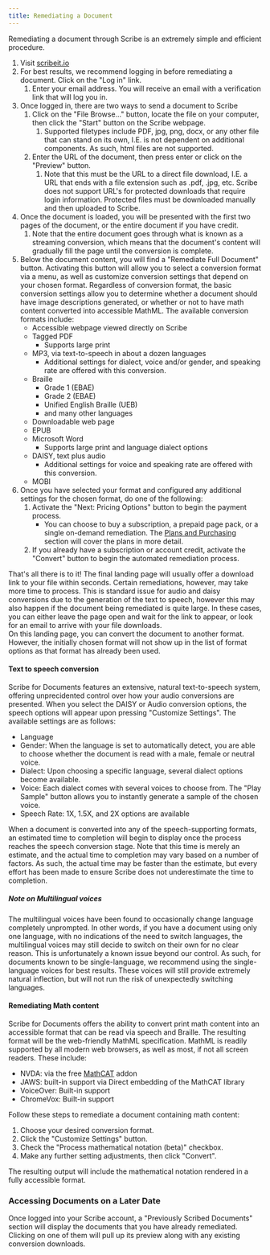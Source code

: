 ```yaml
---
title: Remediating a Document
---
```



Remediating a document through Scribe is an extremely simple and efficient procedure.
1. Visit [scribeit.io](https://scribeit.io)
1. For best results, we recommend logging in before remediating a document. Click on the "Log in" link.
    1. Enter your email address. You will receive an email with a verification link that will log you in.
1. Once logged in, there are two ways to send a document to Scribe
    1. Click on the "File Browse…" button, locate the file on your computer, then click the "Start" button on the Scribe webpage.
        1. Supported filetypes include PDF, jpg, png, docx, or any other file that can stand on its own, I.E. is not dependent on additional components. As such, html files are not supported.
    1. Enter the URL of the document, then press enter or click on the "Preview" button.
        1. Note that this must be the URL to a direct file download, I.E. a URL that ends with a file extension such as .pdf, .jpg, etc. Scribe does not support URL's for  protected downloads that require login information. Protected files must be downloaded manually and then uploaded to Scribe.
1. Once the document is loaded, you will be presented with the first two pages of the document, or the entire document if you have credit.
    1. Note that the entire document goes through what is known as a streaming conversion, which means that the document's content will gradually fill the page until the conversion is complete.
1. Below the document content, you will find a "Remediate Full Document" button. Activating this button will allow you to select a conversion format via a menu, as well as customize conversion settings that depend on your chosen format. Regardless of conversion format, the basic conversion settings allow you to determine whether a document should have image descriptions generated, or whether or not to have math content converted into accessible MathML. The available conversion formats include:
    * Accessible webpage viewed directly on Scribe
    * Tagged PDF
        * Supports large print
    * MP3, via text-to-speech in about a dozen languages
        * Additional settings for dialect, voice and/or gender, and speaking rate are offered with this conversion.
    * Braille
        * Grade 1 (EBAE)
        * Grade 2 (EBAE)
        * Unified English Braille (UEB)
        * and many other languages
    * Downloadable web page
    * EPUB
    * Microsoft Word
        * Supports large print and language dialect options
    * DAISY, text plus audio
        * Additional settings for voice and speaking rate are offered with this conversion.
    * MOBI
1. Once you have selected your format and configured any additional settings for the chosen format, do one of the following:
    1. Activate the "Next: Pricing Options" button to begin the payment process.
        * You can choose to buy a subscription, a prepaid page pack, or a single on-demand remediation. The [Plans and Purchasing](../plans) section will cover the plans in more detail.
    1. If you already have a subscription or account credit, activate the "Convert" button to begin the automated remediation process. 

That's all there is to it! The final landing page will usually offer a download link to your file within seconds. Certain remediations, however, may take more time to process. This is standard issue for audio and daisy conversions due to the generation of the text to speech, however this may also happen if the document being remediated is quite large. In these cases, you can either leave the page open and wait for the link to appear, or look for an email to arrive with your file downloads.  
On this landing page, you can convert the document to another format. However, the initially chosen format will not show up in the list of format options as that format has already been used.

#### Text to speech conversion

Scribe for Documents features an extensive, natural text-to-speech system, offering unprecidented control over how your audio conversions are presented. When you select the DAISY or Audio conversion options, the speech options will appear upon pressing "Customize Settings".
The available settings are as follows:
* Language
* Gender: When the language is set to automatically detect, you are able to choose whether the document is read with a male, female or neutral voice.
* Dialect: Upon choosing a specific language, several dialect options become available.
* Voice: Each dialect comes with several voices to choose from. The "Play Sample" button allows you to instantly generate a sample of the chosen voice.
* Speech Rate: 1X, 1.5X, and 2X options are available

When a document is converted into any of the speech-supporting formats, an estimated time to completion will begin to display once the process reaches the speech conversion stage. Note that this time is merely an estimate, and the actual time to completion may vary based on a number of factors. As such, the actual time may be faster than the estimate, but every effort has been made to ensure Scribe does not underestimate the time to completion.

##### Note on Multilingual voices

The multilingual voices have been found to occasionally change language completely unprompted. In other words, if you have a document using only one language, with no indications of the need to switch languages, the multilingual voices may still decide to switch on their own for no clear reason. This is unfortunately a known issue beyond our control. As such, for documents known to be single-language, we recommend using the single-language voices for best results. These voices will still provide extremely natural inflection, but will not run the risk of unexpectedly switching languages.

#### Remediating Math content

Scribe for Documents offers the ability to convert print math content into an accessible format that can be read via speech and Braille. The resulting format will be the web-friendly MathML specification. MathML is readily supported by all modern web browsers, as well as most, if not all screen readers. These include:
* NVDA: via the free [MathCAT](https://addons.nvda-project.org/addons/MathCAT.en.html) addon
* JAWS: built-in support via Direct embedding of the MathCAT library
* VoiceOver: Built-in support
* ChromeVox: Built-in support

Follow these steps to remediate a document containing math content:
1. Choose your desired conversion format.
1. Click the "Customize Settings" button.
1. Check the "Process mathematical notation (beta)" checkbox.
1. Make any further setting adjustments, then click "Convert".

The resulting output will include the mathematical notation rendered in a fully accessible format.

### Accessing Documents on a Later Date

Once logged into your Scribe account, a "Previously Scribed Documents" section will display the documents that you have already remediated. Clicking on one of them will pull up its preview along with any existing conversion downloads.